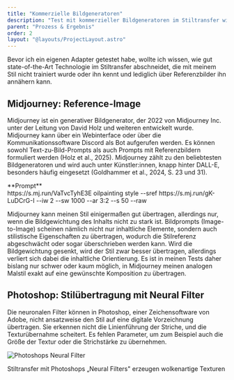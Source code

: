 ```yaml
---
title: "Kommerzielle Bildgeneratoren"
description: "Test mit kommerzieller Bildgeneratoren im Stiltransfer wie Midjourney und Photoshop"
parent: "Prozess & Ergebnis"
order: 2
layout: "@layouts/ProjectLayout.astro"
---
```



Bevor ich ein eigenen Adapter getestet habe, wollte ich wissen, wie gut state-of-the-Art Technologie im Stiltransfer abschneidet, die mit meinem Stil nicht trainiert wurde oder ihn kennt und lediglich über Referenzbilder ihn annähern kann. 

## Midjourney: Reference-Image

Midjourney ist ein generativer Bildgenerator, der 2022 von Midjourney Inc. unter der Leitung von David Holz und weiteren entwickelt wurde. Midjourney kann über ein Webinterface oder über die Kommunikationssoftware Discord als Bot aufgerufen werden. Es können sowohl Text-zu-Bild-Prompts als auch Prompts mit Referenzbildern formuliert werden  (Holz et al., 2025).  Midjourney zählt zu den beliebtesten Bildgeneratoren und wird auch unter Künstler:innen, knapp hinter DALL-E, besonders häufig eingesetzt (Goldhammer et al., 2024, S. 23 und 31).
<br />
<Gallery path="midjourney" />


<div class="comment-left">**Prompt**<br />https://s.mj.run/VaTvcTyhE3E oilpainting style --sref https://s.mj.run/gK-LuDCrG-I --iw 2 --sw 1000 --ar 3:2 --s 50 --raw</div>

Midjourney kann meinen Stil einigermaßen gut übertragen, allerdings nur, wenn die Bildgewichtung des Inhalts nicht zu stark ist. Bildprompts (Image-to-Image) scheinen nämlich nicht nur inhaltliche Elemente, sondern auch stilistische Eigenschaften zu übertragen, wodurch die Stilreferenz abgeschwächt oder sogar überschrieben werden kann. Wird die Bildgewichtung gesenkt, wird der Stil zwar besser übertragen, allerdings verliert sich dabei die inhaltliche Orientierung. Es ist in meinen Tests daher bislang nur schwer oder kaum möglich, in Midjourney meinen analogen Malstil exakt auf eine gewünschte Komposition zu übertragen.

## Photoshop: Stilübertragung mit Neural Filter

Die neuronalen Filter können in Photoshop, einer Zeichensoftware von Adobe, nicht ansatzweise den Stil auf eine digitale Vorzeichnung übertragen. Sie erkennen nicht die Linienführung der Striche, und die Texturübernahme scheitert. Es fehlen Parameter, um zum Beispiel auch die Größe der Textur oder die Strichstärke zu übernehmen.

![Photoshops Neural Filter](@images/photoshop.jpg)

<p class="image-source">Stiltransfer mit Photoshops  „Neural Filters" erzeugen wolkenartige Texturen</p>